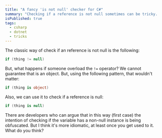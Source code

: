 ```yaml
---
title: "A fancy 'is not null' checker for C#"
summary: "Checking if a reference is not null sometimes can be tricky. Here is a fancy way to do it."
isPublished: true
tags:
  - csharp
  - dotnet
  - tricks
---
```


The classic way of check if an reference is not null is the following:

```cs
if (thing != null)
```

But, what happens if someone overload the `!=` operator? We cannot guarantee
that is an object. But, using the following pattern, that wouldn't matter:

```cs
if (thing is object)
```

Also, we can use it to check if a reference is null:

```cs
if (thing is null)
```

There are developers who can argue that in this way (first case) the intention
of checking if the variable has a non-null instance is being obfuscated. But I
think it's more idiomatic, at least once you get used to it. What do you think?

